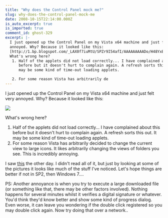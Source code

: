 ```yaml
---
title: "Why does the Control Panel mock me?"
slug: why-does-the-control-panel-mock-me
date: 2008-10-15T22:14:00.000Z
is_auto_excerpt: true
is_imported: true
comment_id: ghost-329
excerpt: |-
  I just opened up the Control Panel on my Vista x64 machine and just felt very
  annoyed. Why? Because it looked like this:
  [http://1.bp.blogspot.com/_LAX0f7iuMtU/SPZr9I54afI/AAAAAAAAADo/H48YxBwFmBk/s1600-h/whydoyoumockme.png]
  What's wrong here?
   1. Half of the applets did not load correctly... I have complained about this
      before but it doesn't hurt to complain again. A refresh sorts this out. It
      may be some kind of time-out loading applets.

   2. For some reason Vista has arbitrarily de
---
```


I just opened up the Control Panel on my Vista x64 machine and just felt very
annoyed. Why? Because it looked like this:

![](./whydoyoumockme.png)

What's wrong here?

1. Half of the applets did not load correctly... I have complained about this
   before but it doesn't hurt to complain again. A refresh sorts this out. It
   may be some kind of time-out loading applets.
2. For some reason Vista has arbitrarily decided to change the current view to
   large icons. It likes arbitrarily changing the views of folders you see. This
   is incredibly annoying.

I saw
[this](http://www.askvg.com/sp1-failed-to-fix-several-windows-vista-bugs-do-we-need-sp2/)
the other day. I didn't read all of it, but just by looking at some of the
pictures it looks like much of the stuff I've noticed. Let's hope things are
better if not in SP2, then Windows 7....

PS: Another annoyance is when you try to execute a large downloaded file (or
something like that, there may be other factors involved). Nothing happens for
several minutes whilst it verifies a digital signature or whatever. You'd think
they'd know better and show some kind of progress dialog. Even worse, it can
leave you wondering if the double click registered so you may double click
again. Now try doing that over a network..
